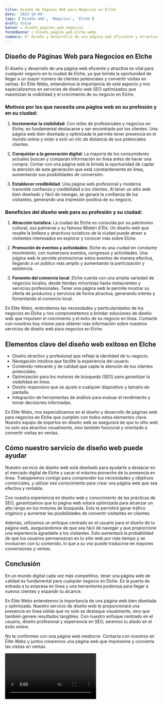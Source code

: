 ```yaml
---
title: Diseño de Páginas Web para Negocios en Elche
date: '2023-10-04'
tags: ['Diseño web', 'Negocios', 'Elche']
draft: false
banner : diseño_paginas_web_negocios
fondoBanner : diseño_pagina_web_elche.webp
summary: El diseño y desarrollo de una página web eficiente y atractiva es vital para cualquier negocio en la ciudad de Elche, ya que brinda la oportunidad de llegar a un mayor número de clientes potenciales y convertir visitas en ventas. En Élite Webs, entendemos la importancia de este aspecto y nos especializamos en servicios de diseño web SEO optimizados que maximizan la visibilidad y el crecimiento de su negocio en Elche.
---
```


## Diseño de Páginas Web para Negocios en Elche

El diseño y desarrollo de una página web eficiente y atractiva es vital para cualquier negocio en la ciudad de Elche, ya que brinda la oportunidad de llegar a un mayor número de clientes potenciales y convertir visitas en ventas. En Élite Webs, entendemos la importancia de este aspecto y nos especializamos en servicios de diseño web SEO optimizados que maximizan la visibilidad y el crecimiento de su negocio en Elche.

### Motivos por los que necesita una página web en su profesión y en su ciudad:

1. **Incrementar la visibilidad**: Con miles de profesionales y negocios en Elche, es fundamental destacarse y ser encontrado por los clientes. Una página web bien diseñada y optimizada le permite tener presencia en el mundo online y estar a solo un clic de distancia de sus potenciales clientes.

2. **Conquistar a la generación digital**: La mayoría de los consumidores actuales buscan y comparan información en línea antes de hacer una compra. Contar con una página web le brinda la oportunidad de captar la atención de esta generación que está constantemente en línea, aumentando sus posibilidades de conversión.

3. **Establecer credibilidad**: Una página web profesional y moderna transmite confianza y credibilidad a los clientes. Al tener un sitio web bien diseñado y fácil de navegar, se ganará la confianza de los visitantes, generando una impresión positiva de su negocio.

### Beneficios del diseño web para su profesión y su ciudad:

1. **Atracción turística**: La ciudad de Elche es conocida por su patrimonio cultural, sus palmeras y su famoso Misteri d'Elx. Un diseño web que resalte la belleza y atractivos turísticos de la ciudad puede atraer a visitantes interesados en explorar y conocer más sobre Elche.

2. **Promoción de eventos y actividades**: Elche es una ciudad en constante movimiento, con numerosos eventos, congresos y actividades. Una página web le permite promocionar estos eventos de manera efectiva, llegando a un público más amplio y aumentando la participación y asistencia.

3. **Fomento del comercio local**: Elche cuenta con una amplia variedad de negocios locales, desde tiendas minoristas hasta restaurantes y servicios profesionales. Tener una página web le permite mostrar su oferta de productos y servicios de forma atractiva, generando interés y fomentando el comercio local.

En Élite Webs, entendemos las necesidades y particularidades de los negocios en Elche y nos comprometemos a brindar soluciones de diseño web que impulsen el crecimiento y el éxito de su negocio en línea. Contacte con nosotros hoy mismo para obtener más información sobre nuestros servicios de diseño web para negocios en Elche.

<GifSeo />

<Cta />

## Elementos clave del diseño web exitoso en Elche

- Diseño atractivo y profesional que refleje la identidad de tu negocio.
- Navegación intuitiva que facilite la experiencia del usuario.
- Contenido relevante y de calidad que capte la atención de tus clientes potenciales.
- Optimización para los motores de búsqueda (SEO) para garantizar la visibilidad en línea.
- Diseño responsivo que se ajuste a cualquier dispositivo y tamaño de pantalla.
- Integración de herramientas de análisis para evaluar el rendimiento y tomar decisiones informadas.

En Élite Webs, nos especializamos en el diseño y desarrollo de páginas web para negocios en Elche que cumplen con todos estos elementos clave. Nuestro equipo de expertos en diseño web se asegurará de que tu sitio web no solo sea atractivo visualmente, sino también funcional y orientado a convertir visitas en ventas.

## Cómo nuestro servicio de diseño web puede ayudar

Nuestro servicio de diseño web está diseñado para ayudarte a destacar en el mercado digital de Elche y sacar el máximo provecho de tu presencia en línea. Trabajaremos contigo para comprender tus necesidades y objetivos comerciales, y utilizar ese conocimiento para crear una página web que sea efectiva y rentable.

Con nuestra experiencia en diseño web y conocimiento de las prácticas de SEO, garantizamos que tu página web estará optimizada para alcanzar un alto rango en los motores de búsqueda. Esto te permitirá ganar tráfico orgánico y aumentar las posibilidades de convertir visitantes en clientes.

Además, utilizamos un enfoque centrado en el usuario para el diseño de tu página web, asegurándonos de que sea fácil de navegar y que proporcione una experiencia agradable a los visitantes. Esto aumentará la probabilidad de que los usuarios permanezcan en tu sitio web por más tiempo y se involucren con tu contenido, lo que a su vez puede traducirse en mayores conversiones y ventas.

## Conclusión

En un mundo digital cada vez más competitivo, tener una página web de calidad es fundamental para cualquier negocio en Elche. Es la puerta de entrada a tu empresa en línea y una herramienta poderosa para llegar a nuevos clientes y expandir tu alcance.

En Élite Webs entendemos la importancia de una página web bien diseñada y optimizada. Nuestro servicio de diseño web te proporcionará una presencia en línea sólida que no solo se destaque visualmente, sino que también genere resultados tangibles. Con nuestro enfoque centrado en el usuario, diseño profesional y experiencia en SEO, seremos tu aliado en el éxito online.

No te conformes con una página web mediocre. Contacta con nosotros en Élite Webs y juntos crearemos una página web que impresione y convierta las visitas en ventas.

<Video />

<CtaBot job='Negocios' city='Elche'/>

<Gmaps query='Elche+españa+maps' />